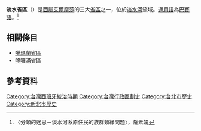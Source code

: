 {{expand|time=2017-02-09T12:50:08+00:00}}
{{Infobox Former Subdivision
|native_name = Tamchuy
|conventional_long_name = 淡水
|common_name = 淡水
|continent = 亞洲
|country = 台灣
|subdivision = [[西班牙省份|省區]]
|nation = [[臺灣西班牙統治時期|西屬艾爾摩莎]]
|era = [[地理大發現|地理大發現]]
|capital = 聖薩爾瓦多城
|title_leader =
|image_map = 
|image_map_caption =
|life_span =
|year_start = 1626年
|event_start = 
|year_end = 1642年
|event_end =
}}

'''淡水省區'''（{{lang-es|Tamchuy}}）是[[臺灣西班牙統治時期|西屬艾爾摩莎]]的三大[[臺灣西班牙統治時期|省區]]之一，位於[[淡水河|淡水河]]流域。[[通用語|通用語]]為[[巴賽語|巴賽語]]。<ref>〈分類的迷思－淡水河系原住民的族群類緣問題〉，詹素娟</ref>

==相關條目==
*[[噶瑪蘭省區|噶瑪蘭省區]]
*[[哆囉滿省區|哆囉滿省區]]

==參考資料==
{{reflist}}

{{Spanish Formosa}}

[[Category:台灣西班牙統治時期|Category:台灣西班牙統治時期]]
[[Category:台灣行政區劃史|Category:台灣行政區劃史]]
[[Category:台北市歷史|Category:台北市歷史]]
[[Category:新北市歷史|Category:新北市歷史]]

{{TW-hist-stub}}